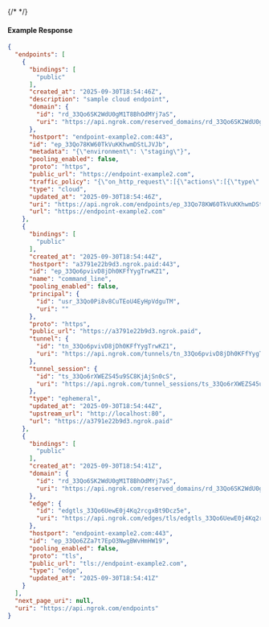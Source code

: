 {/* <!-- Code generated for API Clients. DO NOT EDIT. --> */}

#### Example Response
```json
{
  "endpoints": [
    {
      "bindings": [
        "public"
      ],
      "created_at": "2025-09-30T18:54:46Z",
      "description": "sample cloud endpoint",
      "domain": {
        "id": "rd_33Qo6SK2WdU0gM1T8BhOdMYj7aS",
        "uri": "https://api.ngrok.com/reserved_domains/rd_33Qo6SK2WdU0gM1T8BhOdMYj7aS"
      },
      "hostport": "endpoint-example2.com:443",
      "id": "ep_33Qo78KW60TkVuKKhwmDStLJVJb",
      "metadata": "{\"environment\": \"staging\"}",
      "pooling_enabled": false,
      "proto": "https",
      "public_url": "https://endpoint-example2.com",
      "traffic_policy": "{\"on_http_request\":[{\"actions\":[{\"type\":\"deny\",\"config\":{\"status_code\":404}}]}]}",
      "type": "cloud",
      "updated_at": "2025-09-30T18:54:46Z",
      "uri": "https://api.ngrok.com/endpoints/ep_33Qo78KW60TkVuKKhwmDStLJVJb",
      "url": "https://endpoint-example2.com"
    },
    {
      "bindings": [
        "public"
      ],
      "created_at": "2025-09-30T18:54:44Z",
      "hostport": "a3791e22b9d3.ngrok.paid:443",
      "id": "ep_33Qo6pvivD8jDh0KFfYygTrwKZ1",
      "name": "command_line",
      "pooling_enabled": false,
      "principal": {
        "id": "usr_33Qo0Pi8v8CuTEoU4EyHpVdguTM",
        "uri": ""
      },
      "proto": "https",
      "public_url": "https://a3791e22b9d3.ngrok.paid",
      "tunnel": {
        "id": "tn_33Qo6pvivD8jDh0KFfYygTrwKZ1",
        "uri": "https://api.ngrok.com/tunnels/tn_33Qo6pvivD8jDh0KFfYygTrwKZ1"
      },
      "tunnel_session": {
        "id": "ts_33Qo6rXWEZS45u9SC8KjAjSn0cS",
        "uri": "https://api.ngrok.com/tunnel_sessions/ts_33Qo6rXWEZS45u9SC8KjAjSn0cS"
      },
      "type": "ephemeral",
      "updated_at": "2025-09-30T18:54:44Z",
      "upstream_url": "http://localhost:80",
      "url": "https://a3791e22b9d3.ngrok.paid"
    },
    {
      "bindings": [
        "public"
      ],
      "created_at": "2025-09-30T18:54:41Z",
      "domain": {
        "id": "rd_33Qo6SK2WdU0gM1T8BhOdMYj7aS",
        "uri": "https://api.ngrok.com/reserved_domains/rd_33Qo6SK2WdU0gM1T8BhOdMYj7aS"
      },
      "edge": {
        "id": "edgtls_33Qo6UewE0j4Kq2rcgxBt9Dcz5e",
        "uri": "https://api.ngrok.com/edges/tls/edgtls_33Qo6UewE0j4Kq2rcgxBt9Dcz5e"
      },
      "hostport": "endpoint-example2.com:443",
      "id": "ep_33Qo6ZZa7t7EpO3NwgBWvHmHW19",
      "pooling_enabled": false,
      "proto": "tls",
      "public_url": "tls://endpoint-example2.com",
      "type": "edge",
      "updated_at": "2025-09-30T18:54:41Z"
    }
  ],
  "next_page_uri": null,
  "uri": "https://api.ngrok.com/endpoints"
}

```